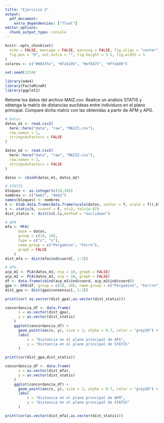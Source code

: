 ```yaml
---
title: "Ejercicio 5"
output: 
  pdf_document:
    extra_dependencies: ["float"]
editor_options: 
  chunk_output_type: console
---
```


```r
knitr::opts_chunk$set(
  echo = FALSE, message = FALSE, warning = FALSE, fig.align = "center",
  fig.pos = "H", out.extra = "", fig.height = 3.5, fig.width = 5
)
colores <- c("#003f5c", "#7a5195", "#ef5675", "#ffa600")

set.seed(1234)

library(ade4)
library(FactoMineR)
library(ggplot2)
```

Retome los datos del archivo MAIZ.csv. Realice un análisis STATIS y obtenga la
matriz de distancias euclídeas entre individuos en el plano principal. Compare 
dicha matriz con las obtenidas a partir de AFM y APG.

```r
# Datos
datos_m1 <- read.csv2(
  here::here("data", "raw", "MAIZ1.csv"), 
  row.names = 1, 
  stringsAsFactors = FALSE
)

datos_m2 <- read.csv2(
  here::here("data", "raw", "MAIZ2.csv"), 
  row.names = 1, 
  stringsAsFactors = FALSE
)

datos <- cbind(datos_m1, datos_m2)

```


```r
# STATIS
bloques <- as.integer(c(10,10))
nombres <- c("Amb1", "Amb2")
names(bloques) <- nombres
k <- ktab.data.frame(data.frame(scale(datos, center = T, scale = T)),bloques)
s <- statis(k, scannf = F, nf=2, tol=1e-07)
dist_statis <- dist(s$C.li,method = "euclidean")
```


```r
# AFM
mfa <- MFA(
      base = datos, 
      group = c(10, 10), 
      type = c("s", "s"), 
      name.group = c("Pergamino", "Ferre"),
      graph = FALSE
    )
dist_mfa <- dist(mfa$ind$coord[, 1:2])
```


```r
# APG.
acp_m1 <- PCA(datos_m1, ncp = 10, graph = FALSE)
acp_m2 <- PCA(datos_m2, ncp = 10, graph = FALSE)
df <- data.frame(cbind(acp_m1$ind$coord, acp_m2$ind$coord))
gpa <- GPA(df, group = c(10, 10), name.group = c("Pergamino", "Ferrre"), graph = FALSE)
dist_gpa <- dist(gpa$consensus[, 1:2])
```


```r
print(cor( as.vector(dist_gpa),as.vector(dist_statis)))

concordancia_df <- data.frame(
      x = as.vector(dist_gpa),
      y = as.vector(dist_statis)
    )
    ggplot(concordancia_df) + 
      geom_point(aes(x, y), size = 3, alpha = 0.7, color = "grey30") + 
      labs(
          x = "Distancia en el plano principal de APG",
          y = "Distancia en el plano principal de STATIS"
      )

print(cor(dist_gpa,dist_statis))
```

```r

concordancia_df <- data.frame(
      x = as.vector(dist_mfa),
      y = as.vector(dist_statis)
    )
    ggplot(concordancia_df) + 
      geom_point(aes(x, y), size = 3, alpha = 0.7, color = "grey30") + 
      labs(
          x = "Distancia en el plano principal de AFM",
          y = "Distancia en el plano principal de STATIS"
      )

print(cor(as.vector(dist_mfa),as.vector(dist_statis)))
```


